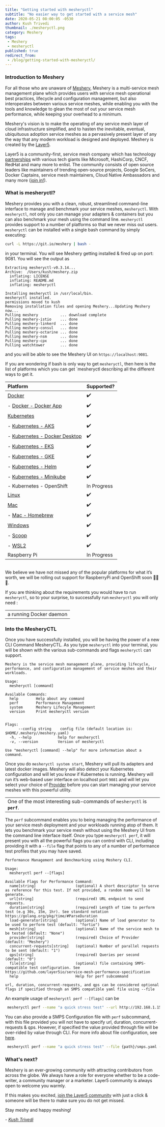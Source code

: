 ```yaml
---
title: "Getting started with mesheryctl"
subtitle: "No easier way to get started with a service mesh"
date: 2020-05-21 08:00:05 -0530
author: Kush Trivedi
thumbnail: ./mesheryctl.png
category: Meshery
tags:
 - Meshery
 - mesheryctl
published: true
redirect_from:
 - /blog/getting-started-with-mesheryctl/
---
```




<BlogWrapper>

### Introduction to Meshery

For all those who are unaware of <a href="/meshery">Meshery</a>, Meshery is a multi-service mesh management plane which provides users with service mesh operational best practices, lifecycle and configuration management, but also interoperates between various service meshes, while enabling you with the tools and knowledge to glean the most of out your service mesh performance, while keeping your overhead to a minimum.

Meshery's vision is to make the operating of any service mesh layer of cloud infrastructure simplified, and to hasten the inevitable, eventual, ubiquituous adoption service meshes as a pervasively present layer of any the way that any modern workload is designed and deployed. Meshery is created by the <a href="/community">Layer5</a>.

Layer5 is a community-first, service mesh company which has technology <a href="partners">partnerships</a> with various tech giants like Microsoft, HashiCorp, CNCF, RedHat and many more to enlist. The community consists of open source leaders like maintainers of trending open-source projects, Google SoCers, Docker Captains, service mesh maintainers, Cloud Native Ambassadors and many more (<a href="http://slack.layer5.io">join in!</a>).


### What is mesheryctl?

Meshery provides you with a clean, robust, streamlined command-line interface to manage and benchmark your service meshes, `mesheryctl`. With `mesheryctl`, not only you can manage your adapters & containers but you can also benchmark your mesh using the command line. `mesheryctl` provides support to a number of platforms so that we never miss out users. `mesheryctl` can be installed with a single bash command by simply executing:

```bash
curl -L https://git.io/meshery | bash -
````

in your terminal. You will see Meshery getting installed & fired up on port: 9081.
You will see the output as


```
Extracting mesheryctl-v0.3.14...
Archive:  /Users/kush/meshery.zip
  inflating: LICENSE
  inflating: README.md
  inflating: mesheryctl

Installing mesheryctl in /usr/local/bin.
mesheryctl installed.
permissions moved to kush
Removing installation files and opening Meshery...Updating Meshery now...
Pulling meshery          ... download complete
Pulling meshery-istio    ... done
Pulling meshery-linkerd  ... done
Pulling meshery-consul   ... done
Pulling meshery-octarine ... done
Pulling meshery-nsm      ... done
Pulling meshery-cpx      ... done
Pulling watchtower       ... done
```

and you will be able to see the Meshery UI on `https://localhost:9081`.

If you are wondering if bash is only way to get `mesheryctl`, then here is the list of platforms which you can get `mesheryctl describing all the different ways to get it.

<table className="table-1" align="center">
<thead>
    <tr>
    <th align="left">Platform</th>
    <th >Supported?</th>
    </tr>
</thead>
<tbody>
    <tr>
    <td ><a href="https://meshery.layer5.io/docs/installation/docker">Docker</a></td>
    <td className="text-centre">✔️</td>
    </tr>
    <tr>
    <td> - <a href="https://meshery.layer5.io/docs/installation/docker">Docker - Docker App</a></td>
    <td className="text-centre">✔️</td>
    </tr>
    <tr>
    <td><a href="https://meshery.layer5.io/docs/installation/kubernetes">Kubernetes</a></td>
    <td className="text-centre">✔️</td>
    </tr>
    <tr>
    <td> - <a href="https://meshery.layer5.io/docs/installation/aks">Kubernetes - AKS</a></td>
    <td className="text-centre">✔️</td>
    </tr>
    <tr>
    <td> - <a href="https://meshery.layer5.io/docs/installation#mac-or-linux">Kubernetes - Docker Desktop</a></td>
    <td className="text-centre">✔️</td>
    </tr>
    <tr>
    <td> - <a href="https://meshery.layer5.io/docs/installation/eks">Kubernetes - EKS</a></td>
    <td className="text-centre">✔️</td>
    </tr>
    <tr>
    <td> - <a href="https://meshery.layer5.io/docs/installation/gke">Kubernetes - GKE</a></td>
    <td className="text-centre">✔️</td>
    </tr>
    <tr>
    <td> - <a href="https://meshery.layer5.io/docs/installation/kubernetes#helm">Kubernetes - Helm</a></td>
    <td className="text-centre">✔️</td>
    </tr>
    <tr>
    <td> - <a href="https://meshery.layer5.io/docs/installation/minikube">Kubernetes - Minikube</a></td>
    <td className="text-centre">✔️</td>
    </tr>
    <tr>
    <td> - Kubernetes - OpenShift</td>
    <td className="text-centre">In Progress</td>
    </tr>
    <tr>
    <td><a href="https://meshery.layer5.io/docs/installation#mac-or-linux">Linux</a></td>
    <td className="text-centre">✔️</td>
    </tr>
    <tr>
    <td><a href="https://meshery.layer5.io/docs/installation#mac-or-linux">Mac</a></td>
    <td className="text-centre">✔️</td>
    </tr>
    <tr>
    <td> - <a href="https://meshery.layer5.io/docs/installation#mac-or-linux">Mac - Homebrew</a></td>
    <td className="text-centre">✔️</td>
    </tr>
    <tr>
    <td><a href="https://meshery.layer5.io/docs/installation#windows">Windows</a></td>
    <td className="text-centre">✔️</td>
    </tr>
    <tr>
    <td> - <a href="https://meshery.layer5.io/docs/installation#windows">Scoop</a></td>
    <td className="text-centre">✔️</td>
    </tr>
    <tr>
    <td> - <a href="https://meshery.layer5.io/docs/installation/wsl2">WSL2</a></td>
    <td className="text-centre">✔️</td>
    </tr>
    <tr>
    <td>Raspberry Pi</td>
    <td className="text-centre">In Progress</td>
    </tr>
</tbody>
</table>

<br/>
We believe we have not missed any of the popular platforms for what it’s worth, we will be rolling out support for RaspberryPi and OpenShift soon 🎉🎉🎉.

If you are thinking about the requirements you would have to run `mesheryctl`, so to your surprise, to successfully run `mesheryctl` you will only need :

<table align="center" className="table-box"><tbody><tr><td className="text-centre">a running Docker daemon</td></tr></tbody></table>

### Into the MesheryCTL

Once you have successfully installed, you will be having the power of a new CLI Command MesheryCTL. As you type `mesheryctl` into your terminal, you will be shown with the various sub-commands and flags `mesheryctl` can support.

```
Meshery is the service mesh management plane, providing lifecycle, performance, and configuration management of service meshes and their workloads.

Usage:
  mesheryctl [command]

Available Commands:
  help        Help about any command
  perf        Performance Management
  system      Meshery Lifecyle Management
  version     Print mesheryctl version


Flags:
      --config string    config file (default location is: $HOME/.meshery//meshery.yaml)
  -h, --help            help for mesheryctl
  -v, --version         Version of mesheryctl

Use "mesheryctl [command] --help" for more information about a command.
```

Once you do `mesheryctl system start`, Meshery will pull its adapters and latest docker images. Meshery will also detect your Kubernetes configuration and will let you know if Kubernetes is running. Meshery will run it’s web-based user interface on localhost port `9081` and will let you select your choice of <a href="https://meshery.layer5.io/docs/extensibility#Providers">Provider</a> before you can start managing your service meshes with this powerful utility.

<table align="center" className="table-box"><tbody><tr><td className="text-centre">One of the most interesting sub-commands of <code>mesheryctl</code> is <strong><code>perf</code></strong>.</td></tr></tbody></table>

The `perf` subcommand enables you to being managing the performance of your service mesh deployment and your workloads running atop of them. It lets you benchmark your service mesh without using the Meshery UI from the command line interface itself. Once you type `mesheryctl perf`, it will present you with all the powerful flags you can control with CLI, including providing it with a `--file` flag that points to any of a number of performance test profiles that you may have saved.

```
Performance Management and Benchmarking using Meshery CLI.

Usage:
  mesheryctl perf --[flags]

Available Flags for Performance Command:
  name[string]                  (optional) A short descriptor to serve as reference for this test. If not provided, a random name will be generate.
  url[string]                   (required) URL endpoint to send requests.
  duration[string]              (required) Length of time to perform test (e.g 30s, 15m, 1hr). See standard notation https://golang.org/pkg/time/#ParseDuration
  load-generator[string]        (optional) Name of load generator to be used to perform test (default: "fortio")
  mesh[string]                  (optional) Name of the service mesh to be tested (default: "None")
  provider[string]              (required) Choice of Provider (default: "Meshery")
  concurrent-requests[string]   (optional) Number of parallel requests to be sent (default: "1")
  qps[string]                   (required) Queries per second (default: "0")
  file[string]                  (optional) file containing SMPS-compatible test configuration. See https://github.com/layer5io/service-mesh-performance-specification
  help                          Help for perf subcommand

url, duration, concurrent-requests, and qps can be considered optional flags if specified through an SMPS compatible yaml file using --file
```

An example usage of `mesheryctl perf --[flags]` can be

```bash
 mesheryctl perf --name "a quick stress test" --url http://192.168.1.15/productpage --qps 300 --concurrent-requests 2 --duration 30s --token "provider=Meshery"
```

You can also provide a SMPS Configuration file with `perf` subcommand, with this file provided you will not have to specify url, duration, concurrent-requests & qps. However, if specified the value provided through file will be over-rided by value through CLI. For more info about file configuration, see [here](https://github.com/layer5io/service-mesh-performance-specification/blob/master/smps.yaml).

```bash
 mesheryctl perf --name "a quick stress test" --file {path}/smps.yaml --token "provider=Meshery"
```

### What's next?

Meshery is an ever-growing community with attracting contributors from across the globe. We always have a role for everyone whether to be a code-writer, a community manager or a marketer. Layer5 community is always open to welcome you warmly.

If this makes you excited, [join the Layer5 community](http://slack.layer5.io) with just a click & someone will be there to make sure you do not get missed.

Stay meshy and happy meshing!

\- _[Kush Trivedi](https://github.com/kushthedude)_

</BlogWrapper>
